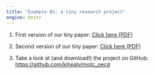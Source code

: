 ```yaml
---
title: "Example 01: a tiny research project"
engine: knitr
---
```



1. First version of our tiny paper: [Click here (PDF)](/files/examples/01_mptc_oecd_nocode.pdf)

2. Second version of our tiny paper: [Click here (PDF)](/files/examples/01_mptc_oecd_withcode.pdf)

3. Take a look at (and download!) the project on GitHub: <https://github.com/kjhealy/mptc_oecd>






